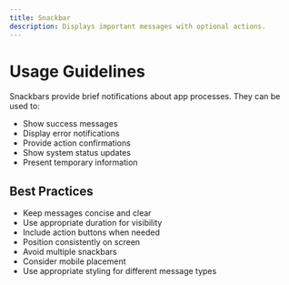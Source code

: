 ```yaml
---
title: Snackbar
description: Displays important messages with optional actions.
---
```


# Usage Guidelines

Snackbars provide brief notifications about app processes. They can be used to:
- Show success messages
- Display error notifications
- Provide action confirmations
- Show system status updates
- Present temporary information

## Best Practices
- Keep messages concise and clear
- Use appropriate duration for visibility
- Include action buttons when needed
- Position consistently on screen
- Avoid multiple snackbars
- Consider mobile placement
- Use appropriate styling for different message types 